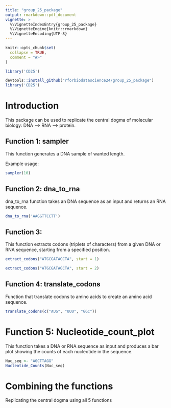 ```yaml
---
title: "group_25_package"
output: rmarkdown::pdf_document
vignette: >
  %\VignetteIndexEntry{group_25_package}
  %\VignetteEngine{knitr::rmarkdown}
  %\VignetteEncoding{UTF-8}
---
```


```r
knitr::opts_chunk$set(
  collapse = TRUE,
  comment = "#>"
)
```

```r
library('CD25')
```

```r
devtools::install_github("rforbiodatascience24/group_25_package")
library('CD25')
```

# Introduction

This package can be used to replicate the central dogma of molecular biology: DNA –\> RNA –\> protein.

## Function 1: sampler

This function generates a DNA sample of wanted length.

Example usage:

```r
sampler(10)
```

## Function 2: dna_to_rna

dna_to_rna function takes an DNA sequence as an input and returns an RNA sequence.

```r
dna_to_rna('AAGGTTCCTT')
```

## Function 3:

This function extracts codons (triplets of characters) from a given DNA or RNA sequence, starting from a specified position.

```r
extract_codons("ATGCGATAGCTA", start = 1)
```

```r
extract_codons("ATGCGATAGCTA", start = 2)
```

## Function 4: translate_codons

Function that translate codons to amino acids to create an amino acid sequence.

```r
translate_codons(c("AUG", "UUU", "GGC"))
```

# Function 5: Nucleotide_count_plot

This function takes a DNA or RNA sequence as input and produces a bar plot showing the counts of each nucleotide in the sequence.

```r
Nuc_seq <- "AGCTTAGG"
Nucleotide_Counts(Nuc_seq)
```

# Combining the functions

Replicating the central dogma using all 5 functions

```r

```
